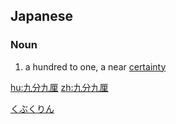 ==Japanese==
{{ja-kanjitab|く|ぶ|く|りん|yomi=o}}

===Noun===
{{ja-noun|くぶくりん}}

# a hundred to one, a near [[certainty]]

[[Category:Yojijukugo|くぶくりん]]

[[hu:九分九厘]]
[[zh:九分九厘]]